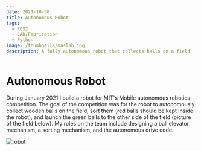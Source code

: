 ```yaml
---
date: 2021-10-30
title: Autonomous Robot
tags:
  - ROS2
  - CAD/Fabrication
  - Python
image: /thumbnails/maslab.jpg
description: A fully autonomous robot that collects balls on a field
---
```


# Autonomous Robot

During January 2021 I build a robot for MIT's Mobile autonomous robotics competition. The goal of the competition was for the robot to autonomously collect wooden balls on the field, sort them (red balls should be kept inside the robot), and launch the green balls to the other side of the field (picture of the field below). My roles on the team include designing a ball elevator mechanism, a sorting mechanism, and the autonomous drive code.

![robot](./maslab_bot.jpg)
